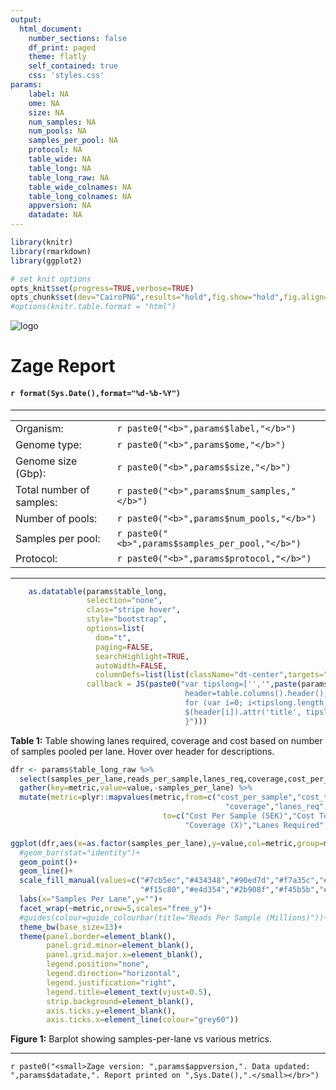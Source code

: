 ```yaml
---
output: 
  html_document:
    number_sections: false
    df_print: paged
    theme: flatly
    self_contained: true
    css: 'styles.css'
params:
    label: NA
    ome: NA
    size: NA
    num_samples: NA
    num_pools: NA
    samples_per_pool: NA
    protocol: NA
    table_wide: NA
    table_long: NA
    table_long_raw: NA
    table_wide_colnames: NA
    table_long_colnames: NA
    appversion: NA
    datadate: NA
---
```


```r
library(knitr)
library(rmarkdown)
library(ggplot2)

# set knit options
opts_knit$set(progress=TRUE,verbose=TRUE)
opts_chunk$set(dev="CairoPNG",results="hold",fig.show="hold",fig.align="left",echo=FALSE,warning=FALSE,message=FALSE)
#options(knitr.table.format = "html") 
```

<img src="logo_scilifelab.svg" alt="logo" class="slogo">
<h1 class="toc-ignore rtitle">Zage Report</h1>
<h4 class="toc-ignore">`r format(Sys.Date(),format="%d-%b-%Y")`</h4>

---

|||  
|--|--|  
|Organism: |`r paste0("<b>",params$label,"</b>")`|  
|Genome type: |`r paste0("<b>",params$ome,"</b>")`|  
|Genome size (Gbp): |`r paste0("<b>",params$size,"</b>")`|  
|Total number of samples: |`r paste0("<b>",params$num_samples,"</b>")`|  
|Number of pools: |`r paste0("<b>",params$num_pools,"</b>")`|  
|Samples per pool: |`r paste0("<b>",params$samples_per_pool,"</b>")`|  
|Protocol: |`r paste0("<b>",params$protocol,"</b>")`|

---

```r
    as.datatable(params$table_long,
                 selection="none",
                 class="stripe hover",
                 style="bootstrap",
                 options=list(
                   dom="t",
                   paging=FALSE,
                   searchHighlight=TRUE,
                   autoWidth=FALSE,
                   columnDefs=list(list(className="dt-center",targets="_all"))),
                 callback = JS(paste0("var tipslong=['','",paste(params$table_long_colnames$Description,collapse="','"),"'],
                                       header=table.columns().header();
                                       for (var i=0; i<tipslong.length; i++) {
                                       $(header[i]).attr('title', tipslong[i]);
                                       }")))
```

__Table 1:__ Table showing lanes required, coverage and cost based on number of samples pooled per lane. Hover over header for descriptions.

```r

dfr <- params$table_long_raw %>%
  select(samples_per_lane,reads_per_sample,lanes_req,coverage,cost_per_sample,cost_total) %>%
  gather(key=metric,value=value,-samples_per_lane) %>%
  mutate(metric=plyr::mapvalues(metric,from=c("cost_per_sample","cost_total",
                                                "coverage","lanes_req","reads_per_sample"),
                                  to=c("Cost Per Sample (SEK)","Cost Total (SEK)",
                                       "Coverage (X)","Lanes Required","Reads Per Sample (Millions)")))

ggplot(dfr,aes(x=as.factor(samples_per_lane),y=value,col=metric,group=metric))+
  #geom_bar(stat="identity")+
  geom_point()+
  geom_line()+
  scale_fill_manual(values=c("#7cb5ec","#434348","#90ed7d","#f7a35c","#8085e9",
                             "#f15c80","#e4d354","#2b908f","#f45b5b","#91e8e1"))+
  labs(x="Samples Per Lane",y="")+
  facet_wrap(~metric,nrow=5,scales="free_y")+
  #guides(colour=guide_colourbar(title="Reads Per Sample (Millions)"))+
  theme_bw(base_size=13)+
  theme(panel.border=element_blank(),
        panel.grid.minor=element_blank(),
        panel.grid.major.x=element_blank(),
        legend.position="none",
        legend.direction="horizontal",
        legend.justification="right",
        legend.title=element_text(vjust=0.5),
        strip.background=element_blank(),
        axis.ticks.y=element_blank(),
        axis.ticks.x=element_line(colour="grey60"))
```

__Figure 1:__ Barplot showing samples-per-lane vs various metrics.

---

`r paste0("<small>Zage version: ",params$appversion,". Data updated: ",params$datadate,". Report printed on ",Sys.Date(),".</small></br>")`


